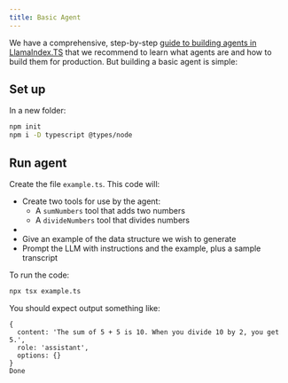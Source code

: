 ```yaml
---
title: Basic Agent 
---
```



We have a comprehensive, step-by-step [guide to building agents in LlamaIndex.TS](/docs/llamaindex/tutorials/agents/1_setup) that we recommend to learn what agents are and how to build them for production. But building a basic agent is simple:

## Set up

In a new folder:

```bash npm2yarn
npm init
npm i -D typescript @types/node
```

## Run agent

Create the file `example.ts`. This code will:

- Create two tools for use by the agent:
  - A `sumNumbers` tool that adds two numbers
  - A `divideNumbers` tool that divides numbers
-
- Give an example of the data structure we wish to generate
- Prompt the LLM with instructions and the example, plus a sample transcript

<DynamicCodeBlock lang="ts" code={CodeSource} />

To run the code:

```bash
npx tsx example.ts
```

You should expect output something like:

```
{
  content: 'The sum of 5 + 5 is 10. When you divide 10 by 2, you get 5.',
  role: 'assistant',
  options: {}
}
Done
```
